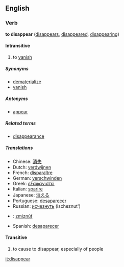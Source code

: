 ==English==
===Verb===
'''to disappear''' ([[disappears]], [[disappeared]], [[disappearing]])

====Intransitive====
# to [[vanish]]<!-- needs better def -->

=====Synonyms=====
*[[dematerialize]]
*[[vanish]]

=====Antonyms=====
*[[appear]]

=====Related terms=====
*[[disappearance]]

=====Translations=====
*Chinese: [[消失]]
*Dutch: [[verdwijnen]]
*French: [[disparaître]]
*German: [[verschwinden]]
*Greek: [[εξαφανιστεί]]
*Italian: [[sparire]]
*Japanese: [[消える]]
*Portuguese: [[desaparecer]]
*Russian: [[исчезнуть]] (ischeznut')
*{{sk}}: [[zmiznúť]]
*Spanish: [[desaparecer]]

====Transitive====
# to cause to disappear, especially of people

[[it:disappear]]